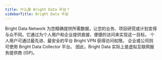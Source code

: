 ```yaml
---
title: 什么是 Bright Data 平台？
sidebarTitle: Bright Data 平台
---
```

Bright Data Network 为您精确提供所需数据，让您的业务、项目研究或计划变得与众不同。它通过为个人用户和企业提供直接、便捷的访问来实现这一目标。 个人用户可通过最先进、最安全的平台 Bright VPN 获得访问权限。 企业或公司则可使用 Bright Data Collector 平台。 因此，Bright Data 实际上是虚拟互联网服务提供商 (ISP)。